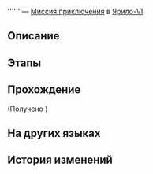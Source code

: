 {{Дополнить|Диалоги.}}
{{Миссия Инфобокс
|id              = 4040121
|Название        = 
|Изображение     = Миссия Освоения .png
|Тип             = Миссия приключения
|События         = 
|Глава           = 
|Условия         = Завершена [[Миссия Освоения]] ''[[Неисчезающие тени]]''
|Персонажи       = Первопроходец; Письмо Герти
|СтартЛокация    = [[Ярило-VI]] — [[Дешёвая комната]]
|Локации         = Дешёвая комната
|Предыдущая      = 
|Следующая       = 
|Награды         = Журнал приключений*2; Shield (Item)*20
}}
'''''' — [[Миссия приключения]] в [[Ярило-VI]].

==Описание==
{{Описание|<!--официальное описание из Перекрёстка судеб-->}}

==Этапы==


==Прохождение==
{{Дополнить}}


;(Получено {{Item|Похвала высокой морали|20|x=1|text=Похвала высокой морали}})
{{Диалог Конец}}

==На других языках==
{{На других языках
|en   = 
|zhs  = 
|zht  = 
|ja   = 
|ko   = 
|es   = 
|fr   = 
|ru   = 
|th   = 
|vi   = 
|de   = 
|id   = 
|pt   = 
}}

==История изменений==
{{История изменений|2.7}}
